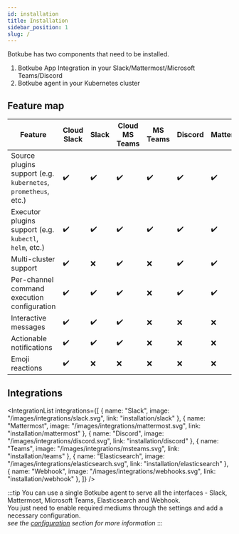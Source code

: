 ```yaml
---
id: installation
title: Installation
sidebar_position: 1
slug: /
---
```



Botkube has two components that need to be installed.

1. Botkube App Integration in your Slack/Mattermost/Microsoft Teams/Discord
2. Botkube agent in your Kubernetes cluster

## Feature map

| Feature                                                        | Cloud Slack        | Slack              | Cloud MS Teams     | MS Teams           | Discord            | Mattermost         | Elasticsearch      | Webhook            |
|----------------------------------------------------------------|--------------------|--------------------|--------------------|--------------------|--------------------|--------------------|--------------------|--------------------|
| Source plugins support (e.g. `kubernetes`, `prometheus`, etc.) | :heavy_check_mark: | :heavy_check_mark: | :heavy_check_mark: | :heavy_check_mark: | :heavy_check_mark: | :heavy_check_mark: | :heavy_check_mark: | :heavy_check_mark: |
| Executor plugins support (e.g. `kubectl`, `helm`, etc.)        | :heavy_check_mark: | :heavy_check_mark: | :heavy_check_mark: | :heavy_check_mark: | :heavy_check_mark: | :heavy_check_mark: | N/A                | N/A                |
| Multi-cluster support                                          | :heavy_check_mark: | :x:                | :heavy_check_mark: | :x:                | :heavy_check_mark: | :heavy_check_mark: | :heavy_check_mark: | :heavy_check_mark: |
| Per-channel command execution configuration                    | :heavy_check_mark: | :heavy_check_mark: | :heavy_check_mark: | :x:                | :heavy_check_mark: | :heavy_check_mark: | N/A                | N/A                |
| Interactive messages                                           | :heavy_check_mark: | :heavy_check_mark: | :heavy_check_mark: | :x:                | :x:                | :x:                | N/A                | N/A                |
| Actionable notifications                                       | :heavy_check_mark: | :heavy_check_mark: | :heavy_check_mark: | :x:                | :x:                | :x:                | N/A                | N/A                |
| Emoji reactions                                                | :heavy_check_mark: | :x:                | :x:                | :x:                | :x:                | :x:                | N/A                | N/A                |

## Integrations

<IntegrationList
  integrations={[
    { name: "Slack", image: "/images/integrations/slack.svg", link: "installation/slack" },
    { name: "Mattermost", image: "/images/integrations/mattermost.svg", link: "installation/mattermost" },
    { name: "Discord", image: "/images/integrations/discord.svg", link: "installation/discord" },
    { name: "Teams", image: "/images/integrations/msteams.svg", link: "installation/teams" },
    { name: "Elasticsearch", image: "/images/integrations/elasticsearch.svg", link: "installation/elasticsearch" },
    { name: "Webhook", image: "/images/integrations/webhooks.svg", link: "installation/webhook" },
  ]}
/>

:::tip
You can use a single Botkube agent to serve all the interfaces - Slack, Mattermost, Microsoft Teams, Elasticsearch and Webhook. <br/>
You just need to enable required mediums through the settings and add a necessary configuration.<br/>
_see the [configuration](../configuration) section for more information_
:::
